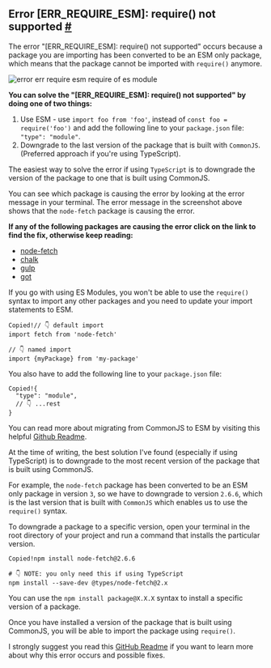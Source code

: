 ## Error \[ERR_REQUIRE_ESM\]: require() not supported [#](https://bobbyhadz.com/blog/javascript-error-err-require-esm-require-of-es-module-not-supported#error-err_require_esm-require-not-supported)

The error "\[ERR_REQUIRE_ESM\]: require() not supported" occurs because a package you are importing has been converted to be an ESM only package, which means that the package cannot be imported with `require()` anymore.

![error err require esm require of es module](https://bobbyhadz.com/images/blog/javascript-error-err-require-esm-require-of-es-module-not-supported/error-err-require-esm-require-of-es-module.webp)

**You can solve the "\[ERR_REQUIRE_ESM\]: require() not supported" by doing one of two things:**

1.  Use ESM - use `import foo from 'foo'`, instead of `const foo = require('foo')` and add the following line to your `package.json` file: `"type": "module"`.
2.  Downgrade to the last version of the package that is built with `CommonJS`. (Preferred approach if you're using TypeScript).

The easiest way to solve the error if using `TypeScript` is to downgrade the version of the package to one that is built using CommonJS.

You can see which package is causing the error by looking at the error message in your terminal. The error message in the screenshot above shows that the `node-fetch` package is causing the error.

**If any of the following packages are causing the error click on the link to find the fix, otherwise keep reading:**

- [node-fetch](https://bobbyhadz.com/blog/javascript-error-err-require-esm-of-es-module-node-fetch)
- [chalk](https://bobbyhadz.com/blog/javascript-chalk-error-err-require-esm-of-es-module)
- [gulp](https://bobbyhadz.com/blog/javascript-gulp-error-err-require-esm-of-es-module)
- [got](https://bobbyhadz.com/blog/javascript-got-error-err-require-esm-of-es-module)

If you go with using ES Modules, you won't be able to use the `require()` syntax to import any other packages and you need to update your import statements to ESM.

```
Copied!// 👇️ default import
import fetch from 'node-fetch'

// 👇️ named import
import {myPackage} from 'my-package'

```

You also have to add the following line to your `package.json` file:

```
Copied!{
  "type": "module",
  // 👇️ ...rest
}

```

You can read more about migrating from CommonJS to ESM by visiting this helpful [Github Readme](https://gist.github.com/sindresorhus/a39789f98801d908bbc7ff3ecc99d99c#how-can-i-move-my-commonjs-project-to-esm).

At the time of writing, the best solution I've found (especially if using TypeScript) is to downgrade to the most recent version of the package that is built using CommonJS.

For example, the `node-fetch` package has been converted to be an ESM only package in version `3`, so we have to downgrade to version `2.6.6`, which is the last version that is built with `CommonJS` which enables us to use the `require()` syntax.

To downgrade a package to a specific version, open your terminal in the root directory of your project and run a command that installs the particular version.

```
Copied!npm install node-fetch@2.6.6

# 👇️ NOTE: you only need this if using TypeScript
npm install --save-dev @types/node-fetch@2.x

```

You can use the `npm install package@X.X.X` syntax to install a specific version of a package.

Once you have installed a version of the package that is built using CommonJS, you will be able to import the package using `require()`.

I strongly suggest you read this [GitHub Readme](https://gist.github.com/sindresorhus/a39789f98801d908bbc7ff3ecc99d99c#how-can-i-move-my-commonjs-project-to-esm) if you want to learn more about why this error occurs and possible fixes.
